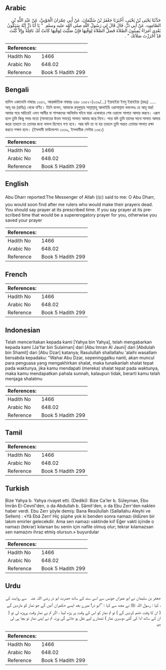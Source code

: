 ## Arabic


<div dir="rtl" lang="ar" style={{fontSize:'larger',backgroundColor:'#f8f9fa',padding:20}}>
حَدَّثَنَا يَحْيَى بْنُ يَحْيَى، أَخْبَرَنَا جَعْفَرُ بْنُ سُلَيْمَانَ، عَنْ أَبِي عِمْرَانَ الْجَوْنِيِّ، عَنْ عَبْدِ اللَّهِ بْنِ الصَّامِتِ، عَنْ أَبِي ذَرٍّ، قَالَ قَالَ لِي رَسُولُ اللَّهِ صلى الله عليه وسلم ‏ "‏ يَا أَبَا ذَرٍّ إِنَّهُ سَيَكُونُ بَعْدِي أُمَرَاءُ يُمِيتُونَ الصَّلاَةَ فَصَلِّ الصَّلاَةَ لِوَقْتِهَا فَإِنْ صَلَّيْتَ لِوَقْتِهَا كَانَتْ لَكَ نَافِلَةً وَإِلاَّ كُنْتَ قَدْ أَحْرَزْتَ صَلاَتَكَ ‏"‏ ‏.‏
</div>
<div style={{backgroundColor:'#f8f9fa',padding:20, marginBottom: 10}}><table> <thead> <tr> <th>References:</th> <th></th> </tr> </thead> <tbody><tr><td>Hadith No</td><td>1466</td></tr><tr><td>Arabic No</td><td>648.02</td></tr><tr><td>Reference</td><td>Book 5 Hadith 299</td></tr></tbody></table></div>

## Bengali


<div dir="ltr" lang="bn" style={{fontSize:'larger',backgroundColor:'#f8f9fa',padding:20}}>
হাদিস একাডেমি নাম্বারঃ ১৩৫২, আন্তর্জাতিক নাম্বারঃ ৬৪৮ ১৩৫২-(২৩৯/...) ইয়াহইয়া ইবনু ইয়াহইয়া (রহঃ) ..... আবূ যর (রাযিঃ) থেকে বর্ণিত। তিনি বলেন, আমাকে রসূলুল্লাহ সাল্লাল্লাহু আলাইহি ওয়াসাল্লাম বললেনঃ হে আবূ যার! আমার পরে অচিরেই এমন আমীর বা শাসকদের আবির্ভাব ঘটবে যারা একেবারে শেষ ওয়াক্তে সালাত আদায় করবে। এরূপ হলে তুমি কিন্তু সময় মতো (সালাতের উত্তম সময়ে) সালাত আদায় করে নিবে। পরে যদি তুমি তাদের সাথে সালাত আদায় করো তাহলে তা তোমার জন্য নাফল হিসেবে গণ্য হবে। আর যদি তা না হয় তাহলে তুমি অন্তত তোমার সালাত রক্ষা করতে সক্ষম হলে। (ইসলামী ফাউন্ডেশন ১৩৩৯, ইসলামীক সেন্টার ১৩৫১)
</div>
<div style={{backgroundColor:'#f8f9fa',padding:20, marginBottom: 10}}><table> <thead> <tr> <th>References:</th> <th></th> </tr> </thead> <tbody><tr><td>Hadith No</td><td>1466</td></tr><tr><td>Arabic No</td><td>648.02</td></tr><tr><td>Reference</td><td>Book 5 Hadith 299</td></tr></tbody></table></div>

## English


<div dir="ltr" lang="en" style={{fontSize:'larger',backgroundColor:'#f8f9fa',padding:20}}>
Abu Dharr reported:The Messenger of Allah (ﷺ) said to me: O Abu Dharr, you would soon find after me rulers who would make their prayers dead. You should say prayer at its prescribed time. If you say prayer at its prescribed time that would be a supererogatory prayer for you, otherwise you saved your prayer
</div>
<div style={{backgroundColor:'#f8f9fa',padding:20, marginBottom: 10}}><table> <thead> <tr> <th>References:</th> <th></th> </tr> </thead> <tbody><tr><td>Hadith No</td><td>1466</td></tr><tr><td>Arabic No</td><td>648.02</td></tr><tr><td>Reference</td><td>Book 5 Hadith 299</td></tr></tbody></table></div>

## French


<div dir="ltr" lang="fr" style={{fontSize:'larger',backgroundColor:'#f8f9fa',padding:20}}>

</div>
<div style={{backgroundColor:'#f8f9fa',padding:20, marginBottom: 10}}><table> <thead> <tr> <th>References:</th> <th></th> </tr> </thead> <tbody><tr><td>Hadith No</td><td>1466</td></tr><tr><td>Arabic No</td><td>648.02</td></tr><tr><td>Reference</td><td>Book 5 Hadith 299</td></tr></tbody></table></div>

## Indonesian


<div dir="ltr" lang="id" style={{fontSize:'larger',backgroundColor:'#f8f9fa',padding:20}}>
Telah menceritakan kepada kami [Yahya bin Yahya], telah mengabarkan kepada kami [Ja'far bin Sulaiman] dari [Abu Imran Al Jauni] dari [Abdulah bin Shamit] dari [Abu Dzar] katanya; Rasulullah shallallahu 'alaihi wasallam bersabda kepadaku: "Wahai Abu Dzar, sepeninggalku nanti, akan muncul para penguasa yang mengakhirkan shalat, maka tunaikanlah shalat tepat pada waktunya, jika kamu mendapati (mereka) shalat tepat pada waktunya, maka kamu mendapatkan pahala sunnah, kalaupun tidak, berarti kamu telah menjaga shalatmu
</div>
<div style={{backgroundColor:'#f8f9fa',padding:20, marginBottom: 10}}><table> <thead> <tr> <th>References:</th> <th></th> </tr> </thead> <tbody><tr><td>Hadith No</td><td>1466</td></tr><tr><td>Arabic No</td><td>648.02</td></tr><tr><td>Reference</td><td>Book 5 Hadith 299</td></tr></tbody></table></div>

## Tamil


<div dir="ltr" lang="ta" style={{fontSize:'larger',backgroundColor:'#f8f9fa',padding:20}}>

</div>
<div style={{backgroundColor:'#f8f9fa',padding:20, marginBottom: 10}}><table> <thead> <tr> <th>References:</th> <th></th> </tr> </thead> <tbody><tr><td>Hadith No</td><td>1466</td></tr><tr><td>Arabic No</td><td>648.02</td></tr><tr><td>Reference</td><td>Book 5 Hadith 299</td></tr></tbody></table></div>

## Turkish


<div dir="ltr" lang="tr" style={{fontSize:'larger',backgroundColor:'#f8f9fa',padding:20}}>
Bize Yahya b. Yahya rivayet etti. (Dediki): Bize Ca'ler b. Süleyman, Ebu İmrân El-Cevnî'den, o da Abdullah b. Sâmit'den, o da Ebu Zerr'den naklen haber verdi. Ebu Zerr şöyle demiş: Bana Resûlullah (Sallallahu Aleyhi ve Sellem) : «Yâ Ebâ Zerr! Hiç şüphe yok ki benden sonra namazı öldüren bir lakım emirler gelecekdir. Ama sen namazı vaktinde kıl! Eğer vakti içinde o namazı (tekrar) kılarsan bu senin için nafile olmuş olur; tekrar kılamazsan sen namazını ihraz etmiş olursun.» buyurdular
</div>
<div style={{backgroundColor:'#f8f9fa',padding:20, marginBottom: 10}}><table> <thead> <tr> <th>References:</th> <th></th> </tr> </thead> <tbody><tr><td>Hadith No</td><td>1466</td></tr><tr><td>Arabic No</td><td>648.02</td></tr><tr><td>Reference</td><td>Book 5 Hadith 299</td></tr></tbody></table></div>

## Urdu


<div dir="rtl" lang="ur" style={{fontSize:'larger',backgroundColor:'#f8f9fa',padding:20}}>
جعفر بن سلیمان نے ابو عمران جونس سے اسی سند کے ساتھ حضرت ابو ذر ‌رضی ‌اللہ ‌عنہ ‌ ‌ سے روایت کی ، کہا : رسول اللہ ﷺ نے مجھ سے کہا : ’’ابو ذر! میرے بعد ایسے حکمران آئیں گے جو نماز کو ماردیں گے ( ان کا وقت ختم کردیں گے ) تو تم نماز کو اس کے وقت پر پڑھ لینا ، اگر تم نے نماز وقت پرپڑھ لی تو ( ان کے ساتھ ادا کی گئی دوسری نماز ) تمھارے لیے نفل ہو جائے گی ورنہ تم نے اپنی نماز تو بچا ہی لی ہے
</div>
<div style={{backgroundColor:'#f8f9fa',padding:20, marginBottom: 10}}><table> <thead> <tr> <th>References:</th> <th></th> </tr> </thead> <tbody><tr><td>Hadith No</td><td>1466</td></tr><tr><td>Arabic No</td><td>648.02</td></tr><tr><td>Reference</td><td>Book 5 Hadith 299</td></tr></tbody></table></div>